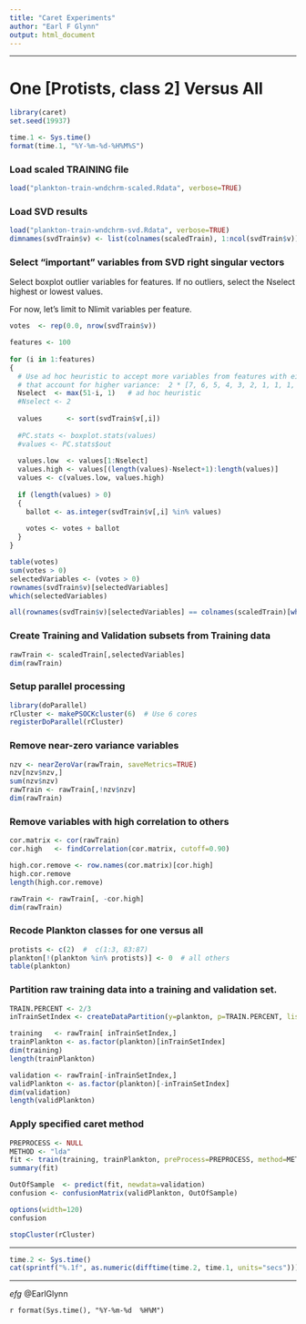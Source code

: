 ```yaml
---
title: "Caret Experiments"
author: "Earl F Glynn"
output: html_document
---
```


*****

# One [Protists, class 2] Versus All

```r
library(caret)
set.seed(19937)
```

```r
time.1 <- Sys.time()
format(time.1, "%Y-%m-%d-%H%M%S")
```                                       

### Load scaled TRAINING file 

```r
load("plankton-train-wndchrm-scaled.Rdata", verbose=TRUE) 
```

### Load SVD results

```r
load("plankton-train-wndchrm-svd.Rdata", verbose=TRUE)
dimnames(svdTrain$v) <- list(colnames(scaledTrain), 1:ncol(svdTrain$v))
```

### Select "important" variables from SVD right singular vectors

Select boxplot outlier variables for features.  If no outliers, select the Nselect highest or lowest values.

For now, let's limit to Nlimit variables per feature.

```r
votes  <- rep(0.0, nrow(svdTrain$v))     

features <- 100
   
for (i in 1:features)
{ 
  # Use ad hoc heuristic to accept more variables from features with eigenvalues 
  # that account for higher variance:  2 * [7, 6, 5, 4, 3, 2, 1, 1, 1, ...]
  Nselect  <- max(51-i, 1)   # ad hoc heuristic 
  #Nselect <- 2
  
  values      <- sort(svdTrain$v[,i]) 
  
  #PC.stats <- boxplot.stats(values)
  #values <- PC.stats$out
  
  values.low  <- values[1:Nselect]  
  values.high <- values[(length(values)-Nselect+1):length(values)]                                                                   
  values <- c(values.low, values.high)  
  
  if (length(values) > 0)
  {  
    ballot <- as.integer(svdTrain$v[,i] %in% values)
  
    votes <- votes + ballot
  }
}

table(votes)
sum(votes > 0)
selectedVariables <- (votes > 0)
rownames(svdTrain$v)[selectedVariables]
which(selectedVariables)

all(rownames(svdTrain$v)[selectedVariables] == colnames(scaledTrain)[which(selectedVariables)])

```

### Create Training and Validation subsets from Training data

```r
rawTrain <- scaledTrain[,selectedVariables] 
dim(rawTrain)
```

### Setup parallel processing

```r
library(doParallel)
rCluster <- makePSOCKcluster(6)  # Use 6 cores
registerDoParallel(rCluster) 
```

### Remove near-zero variance variables

```r
nzv <- nearZeroVar(rawTrain, saveMetrics=TRUE)
nzv[nzv$nzv,]
sum(nzv$nzv)
rawTrain <- rawTrain[,!nzv$nzv]
dim(rawTrain)
```

### Remove variables with high correlation to others 

```r
cor.matrix <- cor(rawTrain)
cor.high   <- findCorrelation(cor.matrix, cutoff=0.90)

high.cor.remove <- row.names(cor.matrix)[cor.high]
high.cor.remove
length(high.cor.remove) 

rawTrain <- rawTrain[, -cor.high]
dim(rawTrain)
```

### Recode Plankton classes for one versus all
```r
protists <- c(2)  #  c(1:3, 83:87)
plankton[!(plankton %in% protists)] <- 0  # all others
table(plankton)
```

### Partition raw training data into a training and validation set.

```r
TRAIN.PERCENT <- 2/3
inTrainSetIndex <- createDataPartition(y=plankton, p=TRAIN.PERCENT, list=FALSE)

training   <- rawTrain[ inTrainSetIndex,]
trainPlankton <- as.factor(plankton)[inTrainSetIndex]
dim(training)
length(trainPlankton)

validation <- rawTrain[-inTrainSetIndex,]
validPlankton <- as.factor(plankton)[-inTrainSetIndex]
dim(validation) 
length(validPlankton)
```

### Apply specified caret method

```r
PREPROCESS <- NULL
METHOD <- "lda"                
fit <- train(training, trainPlankton, preProcess=PREPROCESS, method=METHOD)
summary(fit)

OutOfSample  <- predict(fit, newdata=validation)
confusion <- confusionMatrix(validPlankton, OutOfSample)  

options(width=120)
confusion
```

```r
stopCluster(rCluster)
```

*****

```r
time.2 <- Sys.time()
cat(sprintf("%.1f", as.numeric(difftime(time.2, time.1, units="secs"))), " secs\n")
```

*****

*efg* @EarlGlynn

`r format(Sys.time(), "%Y-%m-%d  %H%M")`
                                                                          